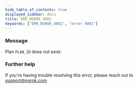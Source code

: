 ```yaml
---
hide_table_of_contents: true
displayed_sidebar: docs
title: ERR_NGROK_4001
keywords: ["ERR_NGROK_4001", "error 4001"]
---
```


### Message

Plan `PLAN_ID` does not exist.

### Further help

If you're having trouble resolving this error, please reach out to [support@ngrok.com](mailto:support@ngrok.com?subject=Help%20with%20ERR_NGROK_4001)
